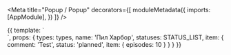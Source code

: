 
<Meta
  title="Popup / Popup"
  decorators={[
    moduleMetadata({
      imports: [AppModule],
    })
    ]}
/>

<Preview>
  <Story name="Default">
    {{
      template: `
        <div class="box">
          <app-popup
            [types]="types"
            selectedType="films"
            [name]="name"
            [statuses]="statuses"
            [item]="item"
          ></app-popup>
        </div>
        <style>
            .box {
                background: #ccc;
            }
        </style>
      `,
      props: {
        types: types,
        name: 'Пил Харбор',
        statuses: STATUS_LIST,
        item: {
          comment: 'Test',
          status: 'planned',
          item: { episodes: 10 }
        }
      }
    }}
  </Story>
</Preview>
